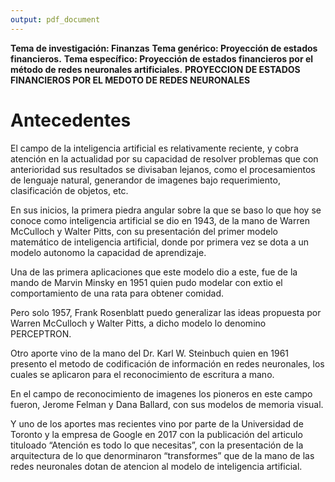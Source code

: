 ```yaml
---
output: pdf_document
---
```


**Tema de investigación: Finanzas**
\newline
**Tema genérico: Proyección de estados financieros.**
\newline
**Tema específico: Proyección de estados financieros por el método de redes neuronales artificiales.**
\newline
\newline
**PROYECCION DE ESTADOS FINANCIEROS POR EL MEDOTO DE REDES NEURONALES**

# Antecedentes
El campo de la inteligencia artificial es relativamente reciente, y cobra atención en la actualidad por su capacidad de resolver problemas que con anterioridad sus resultados se divisaban lejanos, como el procesamientos de lenguaje natural, generandor de imagenes bajo requerimiento, clasificación de objetos, etc.

En sus inicios, la primera piedra angular sobre la que se baso lo que hoy se conoce como inteligencia artificial se dio en 1943, de la mano de Warren McCulloch y Walter Pitts, con su presentación del primer modelo matemático de inteligencia artificial, donde por primera vez se dota a un modelo autonomo la capacidad de aprendizaje.

Una de las primera aplicaciones que este modelo dio a este, fue de la mando de Marvin Minsky en 1951 quien pudo modelar con extio el comportamiento de una rata para obtener comidad. 

Pero solo 1957, Frank Rosenblatt puedo generalizar las ideas propuesta por Warren McCulloch y Walter Pitts, a dicho modelo lo denomino PERCEPTRON.

Otro aporte vino de la mano del Dr. Karl W. Steinbuch quien en 1961 presento el metodo de codificación de información en redes neuronales, los cuales se aplicaron para el reconocimiento de escritura a mano.

En el campo de reconocimiento de imagenes los pioneros en este campo fueron, Jerome Felman y Dana Ballard, con sus modelos de memoria visual.






Y uno de los aportes mas recientes vino por parte de la Universidad de Toronto y la empresa de Google en 2017 con la publicación del articulo tituloado "Atención es todo lo que necesitas", con la presentación de la arquitectura de lo que denorminaron "transformes" que de la mano de las redes neuronales dotan de atencion al modelo de inteligencia artificial.




